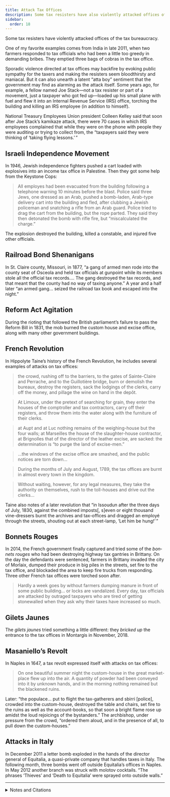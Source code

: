 ```yaml
---
title: Attack Tax Offices
description: Some tax resisters have also violently attacked offices of the tax bureaucracy.
sidebar:
  order: 18
---
```


Some tax resisters have violently attacked offices of the tax bureaucracy.

One of my favorite examples comes from India in late 2011, when two farmers responded to tax officials who had been a little too greedy in demanding bribes.
They emptied three bags of cobras in the tax office.

Sporadic violence directed at tax offices may backfire by evoking public sympathy for the taxers and making the resisters seem bloodthirsty and maniacal.
But it can also unearth a latent “atta boy” sentiment that the government may find as alarming as the attack itself.
Some years ago, for example, a fellow named Joe Stack—not a tax resister or part of a movement, just a taxpayer who got fed up—loaded up his small plane with fuel and flew it into an Internal Revenue Service (IRS) office, torching the building and killing an IRS employee (in addition to himself).

National Treasury Employees Union president Colleen Kelley said that soon after Joe Stack’s kamikaze attack, there were 70 cases in which IRS employees complained that while they were on the phone with people they were auditing or trying to collect from, the “taxpayers said they were thinking of ‘taking flying lessons.’ ”

## <Badge text="Example" size="medium" /> Israeli Independence Movement

In 1946, Jewish independence fighters pushed a cart loaded with explosives into an income tax office in Palestine.
Then they got some help from the Keystone Cops:

> All employes had been evacuated from the building following a telephone warning 10 minutes before the blast.
> Police said three Jews, one dressed as an Arab, pushed a bomb-laden, Arab-type delivery cart into the building and fled, after clubbing a Jewish policeman and snatching a rifle from an Arab guard.
> Police tried to drag the cart from the building, but the rope parted.
> They said they then detonated the bomb with rifle fire, but “miscalculated the charge.”

The explosion destroyed the building, killed a constable, and injured five other officials.

## <Badge text="Example" size="medium" /> Railroad Bond Shenanigans

In St. Claire county, Missouri, in 1877, “a gang of armed men rode into the county seat of Osceola and held tax officials at gunpoint while its members stole all the official tax records.…
The gang destroyed the tax records, and that meant that the county had no way of taxing anyone.”
A year and a half later “an armed gang… seized the railroad tax book and escaped into the night.”

## <Badge text="Example" size="medium" /> Reform Act Agitation

During the rioting that followed the British parliament’s failure to pass the Reform Bill in 1831, the mob burned the custom house and excise office, along with many other government buildings.

## <Badge text="Example" size="medium" /> French Revolution

In Hippolyte Taine’s history of the French Revolution, he includes several examples of attacks on tax offices:

> the crowd, rushing off to the barriers, to the gates of Sainte-Claire and Perrache, and to the Guillotière bridge, burn or demolish the bureaux, destroy the registers, sack the lodgings of the clerks, carry off the money, and pillage the wine on hand in the depôt.

> At Limoux, under the pretext of searching for grain, they enter the houses of the comptroller and tax contractors, carry off their registers, and throw them into the water along with the furniture of their clerks.

> at Aupt and at Luc nothing remains of the weighing-house but the four walls; at Marseilles the house of the slaughter-house contractor, at Brignolles that of the director of the leather excise, are sacked: the determination is “to purge the land of excise-men.”

> …the windows of the excise office are smashed, and the public notices are torn down…

> During the months of July and August, 1789, the tax offices are burnt in almost every town in the kingdom.

> Without waiting, however, for any legal measures, they take the authority on themselves, rush to the toll-houses and drive out the clerks…

Taine also notes of a later revolution that “in Issoudun after the three days of July, 1830, against the combined imposts[, s]even or eight thousand vine-dressers burnt the archives and tax-offices and dragged an employé through the streets, shouting out at each street-lamp, ‘Let him be hung!’ ”

## <Badge text="Example" size="medium" /> Bonnets Rouges

In 2014, the French government finally captured and tried some of the <i lang="fr">bonnets rouges</i> who had been destroying highway tax gantries in Brittany.
On the day the defendants were sentenced, farmers in Brittany invaded the city of Morlaix, dumped their produce in big piles in the streets, set fire to the tax office, and blockaded the area to keep fire trucks from responding.
Three other French tax offices were torched soon after.
> Hardly a week goes by without farmers dumping manure in front of some public building… or locks are vandalized.
> Every day, tax officials are attacked by outraged taxpayers who are tired of getting stonewalled when they ask why their taxes have increased so much.

## <Badge text="Example" size="medium" /> Gilets Jaunes

The <i lang="fr">gilets jaunes</i> tried something a little different: they <em>bricked up</em> the entrance to the tax offices in Montargis in November, 2018.

## <Badge text="Example" size="medium" /> Masaniello’s Revolt

In Naples in 1647, a tax revolt expressed itself with attacks on tax offices:

> On one beautiful summer night the custom-house in the great market-place flew up into the air.
> A quantity of powder had been conveyed into it by unknown hands, and in the morning nothing remained but the blackened ruins.

Later: “the populace… put to flight the tax-gatherers and sbirri [police], crowded into the custom-house, destroyed the table and chairs, set fire to the ruins as well as the account-books, so that soon a bright flame rose up amidst the loud rejoicings of the bystanders.”
The archbishop, under pressure from the crowd, “ordered them aloud, and in the presence of all, to pull down the custom-houses.”

## <Badge text="Example" size="medium" /> Attacks in Italy

In December 2011 a letter bomb exploded in the hands of the director general of Equitalia, a quasi-private company that handles taxes in Italy.
The following month, three bombs went off outside Equitalia’s offices in Naples.
In May 2012 another branch was struck with molotov cocktails. “The phrases ‘Thieves’ and ‘Death to Equitalia’ were sprayed onto outside walls.”

<hr />

<details>
<summary>Notes and Citations</summary>

* Satherely, Jessica “The tax office that really is a nest of vipers: Farmers dump forty snakes—including deadly cobras—in protest against bribes” <i>Daily Mail Online</i> 1 December 2011
* Cacas, Max “NTEU concerned about fed worker safety” <i>Federal News Radio</i> 10 March 2010
* “Palestine Tax Office Bombed” Associated Press dispatch in the <i>Pittsburgh Post-Gazette</i> 21 November 1946, p. 2
* Thelen, David R. <i>Paths of Resistance: Tradition and Dignity in Industrializing Missouri</i> (1986) p. 68
* Molesworth, W.N. <i>The History of the Reform Bill of 1832</i> (1865) pp. 295–96
* Taine, Hippolyte <i>The French Revolution</i>, Vol I. (1897) pp. 15–17, 271–74
* [“French farmers torch tax office in Brittany protest”](https://www.bbc.com/news/world-europe-29294096) <i>BBC News</i> 20 September 2014
* Giraud, Jean-Baptiste [“Ras-le-bol-fiscal: Quatre perceptions ont brûlé depuis la rentrée”](https://www.economiematin.fr/news-ras-le-bol-fiscal-incendies-perceptions-revolution) <i>ÉconomieMatin</i> 3 October 2014
* Dos Ramos, Jean-Baptiste [“Les gilets jaunes qui avaient muré l'entrée du centre des impôts de Montargis condamnés”](https://www.larep.fr/montargis-45200/faits-divers/les-gilets-jaunes-qui-avaient-mure-l-entree-du-centre-des-impots-de-montargis-condamnes_13531810/) <i>La République du Centre</i> 3 April 2019
* von Reumont, Alfred <i>The Carafas of Maddaloni</i> (1854) pp. 303–04, 310
* Pisa, Nick “Soldiers may be deployed to protect Italian tax offices” <i>The Telegraph</i> 13 May 2012

</details>
